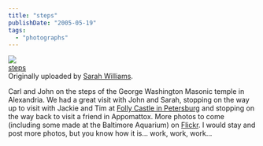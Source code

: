 ```yaml
---
title: "steps"
publishDate: "2005-05-19"
tags: 
  - "photographs"
---
```


[![](images/14612092_9d62db31d1_m.jpg)](http://www.flickr.com/photos/54325514@N00/14612092/ "photo sharing")  
[steps](http://www.flickr.com/photos/54325514@N00/14612092/)  
Originally uploaded by [Sarah Williams](http://www.flickr.com/people/54325514@N00/).

Carl and John on the steps of the George Washington Masonic temple in Alexandria. We had a great visit with John and Sarah, stopping on the way up to visit with Jackie and Tim at [Folly Castle in Petersburg](http://www.follycastle.com) and stopping on the way back to visit a friend in Appomattox. More photos to come (including some made at the Baltimore Aquarium) on [Flickr](http://www.flickr.com). I would stay and post more photos, but you know how it is... work, work, work...
